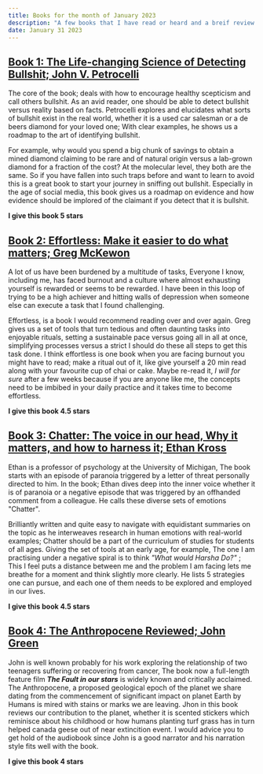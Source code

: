 ```yaml
---
title: Books for the month of January 2023
description: "A few books that I have read or heard and a breif review on them"
date: January 31 2023
---
```


## [Book 1: The Life-changing Science of Detecting Bullshit; John V. Petrocelli](https://amzn.to/3DwkJoH)

The core of the book; deals with how to encourage healthy scepticism and call others bullshit. As an avid reader, one should be able to detect bullshit versus reality based on facts. Petrocelli explores and elucidates what sorts of bullshit exist in the real world, whether it is a used car salesman or a de beers diamond for your loved one; With clear examples, he shows us a roadmap to the art of identifying bullshit. 

For example, why would you spend a big chunk of savings to obtain a mined diamond claiming to be rare and of natural origin versus a lab-grown diamond for a fraction of the cost? At the molecular level, they both are the same. So if you have fallen into such traps before and want to learn to avoid this is a great book to start your journey in sniffing out bullshit. Especially in the age of social media, this book gives us a roadmap on evidence and how evidence should be implored of the claimant if you detect that it is bullshit.

**I give this book 5 stars**

## [Book 2: Effortless: Make it easier to do what matters; Greg McKewon](https://amzn.to/3XStMIG)

A lot of us have been burdened by a multitude of tasks, Everyone I know, including me, has faced burnout and a culture where almost exhausting yourself is rewarded or seems to be rewarded. I have been in this loop of trying to be a high achiever and hitting walls of depression when someone else can execute a task that I found challenging. 

Effortless, is a book I would recommend reading over and over again. Greg gives us a set of tools that turn tedious and often daunting tasks into enjoyable rituals, setting a sustainable pace versus going all in all at once, simplifying processes versus a strict I should do these all steps to get this task done. I think effortless is one book when you are facing burnout you might have to read; make a ritual out of it, like give yourself a 20 min read along with your favourite cup of chai or cake. Maybe re-read it, _I will for sure_ after a few weeks because if you are anyone like me, the concepts need to be imbibed in your daily practice and it takes time to become effortless. 

**I give this book 4.5 stars**


## [Book 3: Chatter: The voice in our head, Why it matters, and how to harness it; Ethan Kross](https://amzn.to/3kVC9EW)

Ethan is a professor of psychology at the University of Michigan, The book starts with an episode of paranoia triggered by a letter of threat personally directed to him. In the book; Ethan dives deep into the inner voice whether it is of paranoia or a negative episode that was triggered by an offhanded comment from a colleague. He calls these diverse sets of emotions "Chatter". 

Brilliantly written and quite easy to navigate with equidistant summaries on the topic as he interweaves research in human emotions with real-world examples; Chatter should be a part of the curriculum of studies for students of all ages. Giving the set of tools at an early age, for example, The one I am practising under a negative spiral is to think _"What would Harsha Do?"_ ; This I feel puts a distance between me and the problem I am facing lets me breathe for a moment and think slightly more clearly. He lists 5 strategies one can pursue, and each one of them needs to be explored and employed in our lives.

**I give this book 4.5 stars**

## [Book 4: The Anthropocene Reviewed; John Green](https://amzn.to/3Hlh4eC)

John is well known probably for his work exploring the relationship of two teenagers suffering or recovering from cancer, The book now a full-length feature film **_The Fault in our stars_** is widely known and critically acclaimed. The Anthropocene, a proposed geological epoch of the planet we share dating from the commencement of significant impact on planet Earth by Humans is mired with stains or marks we are leaving. Jhon in this book reviews our contribution to the planet, whether it is scented stickers which reminisce about his childhood or how humans planting turf grass has in turn helped canada geese out of near extincition event. I would advice you to get hold of the audiobook since John is a good narrator and his narration style fits well with the book.

**I give this book 4 stars**